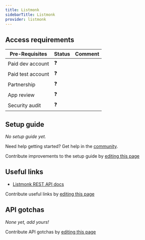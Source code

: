 ```yaml
---
title: Listmonk
sidebarTitle: Listmonk
provider: listmonk
---
```




<Overview />
<PreBuiltTooling />
<PreBuiltUseCases />

## Access requirements
| Pre-Requisites | Status | Comment|
| - | - | - |
| Paid dev account | ❓ |  |
| Paid test account | ❓ |  |
| Partnership | ❓ | |
| App review | ❓ |  |
| Security audit | ❓ | |


## Setup guide

_No setup guide yet._

<Tip>Need help getting started? Get help in the [community](https://nango.dev/slack).</Tip>

<Note>Contribute improvements to the setup guide by [editing this page](https://github.com/nangohq/nango/tree/master/docs-v2/integrations/all/listmonk.mdx)</Note>


## Useful links

-   [Listmonk REST API docs](https://listmonk.app/docs/apis/apis/)

<Note>Contribute useful links by [editing this page](https://github.com/nangohq/nango/tree/master/docs-v2/integrations/all/listmonk.mdx)</Note>

## API gotchas

_None yet, add yours!_

<Note>Contribute API gotchas by [editing this page](https://github.com/nangohq/nango/tree/master/docs-v2/integrations/all/listmonk.mdx)</Note>

